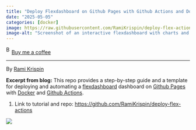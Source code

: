 ```yaml
---
title: "Deploy Flexdashboard on Github Pages with Github Actions and Dockerfor R Users"
date: "2025-05-05"
categories: [docker]
image: https://raw.githubusercontent.com/RamiKrispin/deploy-flex-actions/main/images/flexdashboard_example.png
image-alt: "Screenshot of an interactive flexdashboard with charts and value boxes displaying time series data using R"
---
```


<link href="https://fonts.googleapis.com/css?family=Cookie" rel="stylesheet"><a class="bmc-button" target="_blank" href="https://www.buymeacoffee.com/JoscelinRocha">![Buy me a coffee](https://cdn.buymeacoffee.com/buttons/bmc-new-btn-logo.svg){alt="Buy me a coffee" width="15" height="21"}Buy me a coffee</a>

------------------------------------------------------------------------

By [Rami Krispin](https://github.com/RamiKrispin/deploy-flex-actions)

**Excerpt from blog:** This repo provides a step-by-step guide and a template for deploying and automating a [flexdashboard](https://pkgs.rstudio.com/flexdashboard/) dashboard on [Github Pages](https://pages.github.com/) with [Docker](https://www.docker.com/) and [Github Actions](https://github.com/features/actions).

1.  Link to tutorial and repo: <https://github.com/RamiKrispin/deploy-flex-actions>

![](https://raw.githubusercontent.com/RamiKrispin/deploy-flex-actions/main/images/flexdashboard_example.png)
